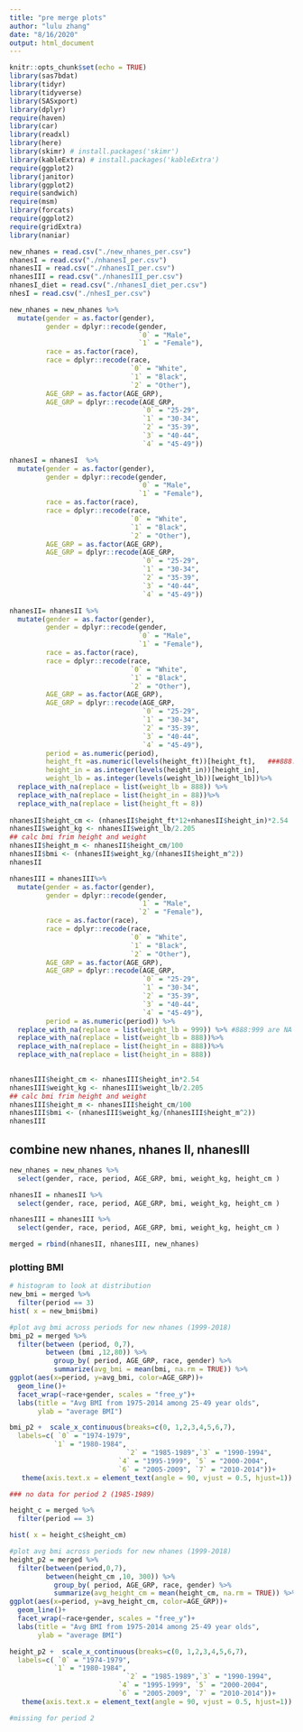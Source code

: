 ```yaml
---
title: "pre merge plots"
author: "lulu zhang"
date: "8/16/2020"
output: html_document
---
```


```r
knitr::opts_chunk$set(echo = TRUE)
library(sas7bdat)
library(tidyr)
library(tidyverse)
library(SASxport)
library(dplyr)
require(haven)
library(car)
library(readxl)
library(here)
library(skimr) # install.packages('skimr')
library(kableExtra) # install.packages('kableExtra')
require(ggplot2)
library(janitor)
library(ggplot2)
require(sandwich)
require(msm)
library(forcats)
require(ggplot2)
require(gridExtra)
library(naniar)
```

```r
new_nhanes = read.csv("./new_nhanes_per.csv")
nhanesI = read.csv("./nhanesI_per.csv")
nhanesII = read.csv("./nhanesII_per.csv")
nhanesIII = read.csv("./nhanesIII_per.csv")
nhanesI_diet = read.csv("./nhanesI_diet_per.csv")
nhesI = read.csv("./nhesI_per.csv")
```

```r
new_nhanes = new_nhanes %>% 
  mutate(gender = as.factor(gender),
         gender = dplyr::recode(gender, 
                                `0` = "Male",
                                `1` = "Female"),
         race = as.factor(race),
         race = dplyr::recode(race,
                              `0` = "White",
                              `1` = "Black",
                              `2` = "Other"),
         AGE_GRP = as.factor(AGE_GRP),
         AGE_GRP = dplyr::recode(AGE_GRP,
                                 `0` = "25-29",
                                 `1` = "30-34",
                                 `2` = "35-39",
                                 `3` = "40-44",
                                 `4` = "45-49"))

nhanesI = nhanesI  %>% 
  mutate(gender = as.factor(gender),
         gender = dplyr::recode(gender, 
                                `0` = "Male",
                                `1` = "Female"),
         race = as.factor(race),
         race = dplyr::recode(race,
                              `0` = "White",
                              `1` = "Black",
                              `2` = "Other"),
         AGE_GRP = as.factor(AGE_GRP),
         AGE_GRP = dplyr::recode(AGE_GRP,
                                 `0` = "25-29",
                                 `1` = "30-34",
                                 `2` = "35-39",
                                 `3` = "40-44",
                                 `4` = "45-49"))

nhanesII= nhanesII %>% 
  mutate(gender = as.factor(gender),
         gender = dplyr::recode(gender, 
                                `0` = "Male",
                                `1` = "Female"),
         race = as.factor(race),
         race = dplyr::recode(race,
                              `0` = "White",
                              `1` = "Black",
                              `2` = "Other"),
         AGE_GRP = as.factor(AGE_GRP),
         AGE_GRP = dplyr::recode(AGE_GRP,
                                 `0` = "25-29",
                                 `1` = "30-34",
                                 `2` = "35-39",
                                 `3` = "40-44",
                                 `4` = "45-49"),
         period = as.numeric(period),
         height_ft =as.numeric(levels(height_ft))[height_ft],   ###888:999 NA
         height_in = as.integer(levels(height_in))[height_in],
         weight_lb = as.integer(levels(weight_lb))[weight_lb])%>% 
  replace_with_na(replace = list(weight_lb = 888)) %>% 
  replace_with_na(replace = list(height_in = 88))%>% 
  replace_with_na(replace = list(height_ft = 8))
 
nhanesII$height_cm <- (nhanesII$height_ft*12+nhanesII$height_in)*2.54
nhanesII$weight_kg <- nhanesII$weight_lb/2.205
## calc bmi frim height and weight
nhanesII$height_m <- nhanesII$height_cm/100
nhanesII$bmi <- (nhanesII$weight_kg/(nhanesII$height_m^2))
nhanesII

nhanesIII = nhanesIII%>% 
  mutate(gender = as.factor(gender),
         gender = dplyr::recode(gender, 
                                `1` = "Male",
                                `2` = "Female"),
         race = as.factor(race),
         race = dplyr::recode(race,
                              `0` = "White",
                              `1` = "Black",
                              `2` = "Other"),
         AGE_GRP = as.factor(AGE_GRP),
         AGE_GRP = dplyr::recode(AGE_GRP,
                                 `0` = "25-29",
                                 `1` = "30-34",
                                 `2` = "35-39",
                                 `3` = "40-44",
                                 `4` = "45-49"),
         period = as.numeric(period)) %>% 
  replace_with_na(replace = list(weight_lb = 999)) %>% #888:999 are NA
  replace_with_na(replace = list(weight_lb = 888))%>% 
  replace_with_na(replace = list(height_in = 888))%>% 
  replace_with_na(replace = list(height_in = 888))

 
nhanesIII$height_cm <- nhanesIII$height_in*2.54
nhanesIII$weight_kg <- nhanesIII$weight_lb/2.205
## calc bmi frim height and weight
nhanesIII$height_m <- nhanesIII$height_cm/100
nhanesIII$bmi <- (nhanesIII$weight_kg/(nhanesIII$height_m^2))
nhanesIII 
```

## combine new nhanes, nhanes II, nhanesIII

```r
new_nhanes = new_nhanes %>% 
  select(gender, race, period, AGE_GRP, bmi, weight_kg, height_cm )

nhanesII = nhanesII %>% 
  select(gender, race, period, AGE_GRP, bmi, weight_kg, height_cm )

nhanesIII = nhanesIII %>% 
  select(gender, race, period, AGE_GRP, bmi, weight_kg, height_cm )

merged = rbind(nhanesII, nhanesIII, new_nhanes)

```


### plotting BMI 

```r
# histogram to look at distribution
new_bmi = merged %>% 
  filter(period == 3)
hist( x = new_bmi$bmi)

#plot avg bmi across periods for new nhanes (1999-2018)
bmi_p2 = merged %>%  
  filter(between (period, 0,7),
         between (bmi ,12,80)) %>% 
           group_by( period, AGE_GRP, race, gender) %>% 
           summarize(avg_bmi = mean(bmi, na.rm = TRUE)) %>% 
ggplot(aes(x=period, y=avg_bmi, color=AGE_GRP))+
  geom_line()+
  facet_wrap(~race+gender, scales = "free_y")+
  labs(title = "Avg BMI from 1975-2014 among 25-49 year olds",
       ylab = "average BMI")

bmi_p2 +  scale_x_continuous(breaks=c(0, 1,2,3,4,5,6,7),
  labels=c( `0` = "1974-1979",
           `1` = "1980-1984",
                             `2` = "1985-1989",`3` = "1990-1994",
                           `4` = "1995-1999", `5` = "2000-2004",
                           `6` = "2005-2009", `7` = "2010-2014"))+
   theme(axis.text.x = element_text(angle = 90, vjust = 0.5, hjust=1))

### no data for period 2 (1985-1989)
```

```r

height_c = merged %>% 
  filter(period == 3)

hist( x = height_c$height_cm)

#plot avg bmi across periods for new nhanes (1999-2018)
height_p2 = merged %>%  
  filter(between(period,0,7),
         between(height_cm ,10, 300)) %>% 
           group_by( period, AGE_GRP, race, gender) %>% 
           summarize(avg_height_cm = mean(height_cm, na.rm = TRUE)) %>% 
ggplot(aes(x=period, y=avg_height_cm, color=AGE_GRP))+
  geom_line()+
  facet_wrap(~race+gender, scales = "free_y")+
  labs(title = "Avg BMI from 1975-2014 among 25-49 year olds",
       ylab = "average BMI")

height_p2 +  scale_x_continuous(breaks=c(0, 1,2,3,4,5,6,7),
  labels=c( `0` = "1974-1979",
           `1` = "1980-1984",
                             `2` = "1985-1989",`3` = "1990-1994",
                           `4` = "1995-1999", `5` = "2000-2004",
                           `6` = "2005-2009", `7` = "2010-2014"))+
   theme(axis.text.x = element_text(angle = 90, vjust = 0.5, hjust=1))

#missing for period 2

```

